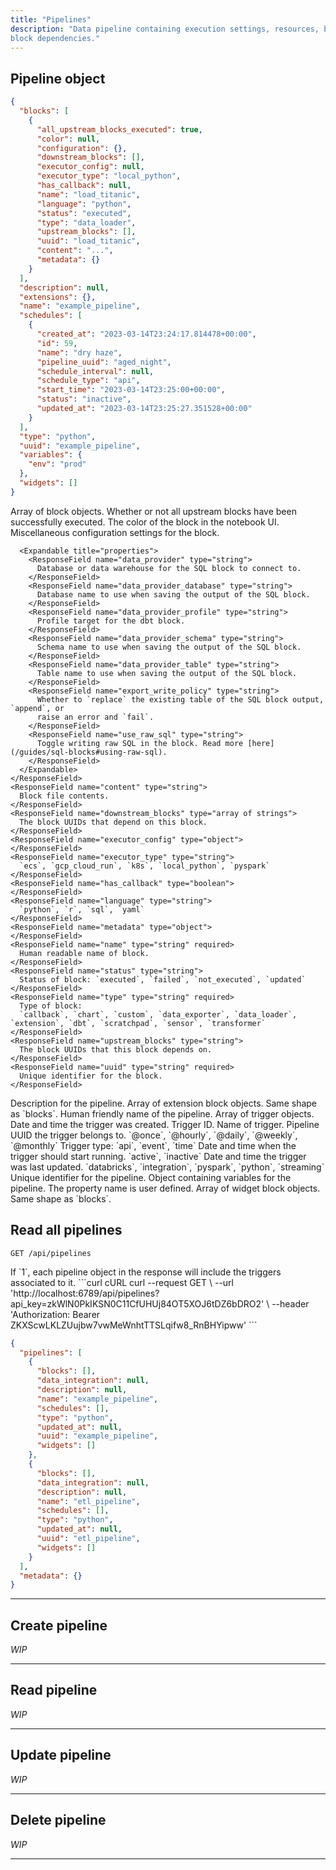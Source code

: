 ```yaml
---
title: "Pipelines"
description: "Data pipeline containing execution settings, resources, block information, and
block dependencies."
---
```


## Pipeline object


```json
{
  "blocks": [
    {
      "all_upstream_blocks_executed": true,
      "color": null,
      "configuration": {},
      "downstream_blocks": [],
      "executor_config": null,
      "executor_type": "local_python",
      "has_callback": null,
      "name": "load_titanic",
      "language": "python",
      "status": "executed",
      "type": "data_loader",
      "upstream_blocks": [],
      "uuid": "load_titanic",
      "content": "...",
      "metadata": {}
    }
  ],
  "description": null,
  "extensions": {},
  "name": "example_pipeline",
  "schedules": [
    {
      "created_at": "2023-03-14T23:24:17.814478+00:00",
      "id": 59,
      "name": "dry haze",
      "pipeline_uuid": "aged_night",
      "schedule_interval": null,
      "schedule_type": "api",
      "start_time": "2023-03-14T23:25:00+00:00",
      "status": "inactive",
      "updated_at": "2023-03-14T23:25:27.351528+00:00"
    }
  ],
  "type": "python",
  "uuid": "example_pipeline",
  "variables": {
    "env": "prod"
  },
  "widgets": []
}
```

<ResponseField name="blocks" type="array of objects">
  Array of block objects.

  <Expandable title="properties">
    <ResponseField name="all_upstream_blocks_executed" type="boolean">
      Whether or not all upstream blocks have been successfully executed.
    </ResponseField>
    <ResponseField name="color" type="string">
      The color of the block in the notebook UI.
    </ResponseField>
    <ResponseField name="configuration" type="object">
      Miscellaneous configuration settings for the block.

      <Expandable title="properties">
        <ResponseField name="data_provider" type="string">
          Database or data warehouse for the SQL block to connect to.
        </ResponseField>
        <ResponseField name="data_provider_database" type="string">
          Database name to use when saving the output of the SQL block.
        </ResponseField>
        <ResponseField name="data_provider_profile" type="string">
          Profile target for the dbt block.
        </ResponseField>
        <ResponseField name="data_provider_schema" type="string">
          Schema name to use when saving the output of the SQL block.
        </ResponseField>
        <ResponseField name="data_provider_table" type="string">
          Table name to use when saving the output of the SQL block.
        </ResponseField>
        <ResponseField name="export_write_policy" type="string">
          Whether to `replace` the existing table of the SQL block output, `append`, or
          raise an error and `fail`.
        </ResponseField>
        <ResponseField name="use_raw_sql" type="string">
          Toggle writing raw SQL in the block. Read more [here](/guides/sql-blocks#using-raw-sql).
        </ResponseField>
      </Expandable>
    </ResponseField>
    <ResponseField name="content" type="string">
      Block file contents.
    </ResponseField>
    <ResponseField name="downstream_blocks" type="array of strings">
      The block UUIDs that depend on this block.
    </ResponseField>
    <ResponseField name="executor_config" type="object">
    </ResponseField>
    <ResponseField name="executor_type" type="string">
      `ecs`, `gcp_cloud_run`, `k8s`, `local_python`, `pyspark`
    </ResponseField>
    <ResponseField name="has_callback" type="boolean">
    </ResponseField>
    <ResponseField name="language" type="string">
      `python`, `r`, `sql`, `yaml`
    </ResponseField>
    <ResponseField name="metadata" type="object">
    </ResponseField>
    <ResponseField name="name" type="string" required>
      Human readable name of block.
    </ResponseField>
    <ResponseField name="status" type="string">
      Status of block: `executed`, `failed`, `not_executed`, `updated`
    </ResponseField>
    <ResponseField name="type" type="string" required>
      Type of block:
      `callback`, `chart`, `custom`, `data_exporter`, `data_loader`, `extension`, `dbt`, `scratchpad`, `sensor`, `transformer`
    </ResponseField>
    <ResponseField name="upstream_blocks" type="string">
      The block UUIDs that this block depends on.
    </ResponseField>
    <ResponseField name="uuid" type="string" required>
      Unique identifier for the block.
    </ResponseField>
  </Expandable>
</ResponseField>

<ResponseField name="description" type="string">
  Description for the pipeline.
</ResponseField>

<ResponseField name="extensions" type="array of objects">
  Array of extension block objects. Same shape as `blocks`.
</ResponseField>

<ResponseField name="name" type="string" required>
  Human friendly name of the pipeline.
</ResponseField>

<ResponseField name="schedules" type="array of objects" required>
  Array of trigger objects.

  <Expandable title="properties">
    <ResponseField name="created_at" type="string" required>
      Date and time the trigger was created.
    </ResponseField>
    <ResponseField name="id" type="integer" required>
      Trigger ID.
    </ResponseField>
    <ResponseField name="name" type="string" required>
      Name of trigger.
    </ResponseField>
    <ResponseField name="pipeline_uuid" type="string" required>
      Pipeline UUID the trigger belongs to.
    </ResponseField>
    <ResponseField name="schedule_interval" type="string">
      `@once`, `@hourly`, `@daily`, `@weekly`, `@monthly`
    </ResponseField>
    <ResponseField name="schedule_type" type="string" required>
      Trigger type: `api`, `event`, `time`
    </ResponseField>
    <ResponseField name="start_time" type="datetime">
      Date and time when the trigger should start running.
    </ResponseField>
    <ResponseField name="status" type="string" required>
      `active`, `inactive`
    </ResponseField>
    <ResponseField name="updated_at" type="datetime" required>
      Date and time the trigger was last updated.
    </ResponseField>
  </Expandable>
</ResponseField>

<ResponseField name="type" type="string" required>
  `databricks`, `integration`, `pyspark`, `python`, `streaming`
</ResponseField>

<ResponseField name="uuid" type="string" required>
  Unique identifier for the pipeline.
</ResponseField>

<ResponseField name="variables" type="object">
  Object containing variables for the pipeline.

  <Expandable title="properties" defaultOpen="true">
    <ResponseField name="[key]" type="string">
      The property name is user defined.
    </ResponseField>
  </Expandable>
</ResponseField>

<ResponseField name="widgets" type="array of objects">
  Array of widget block objects. Same shape as `blocks`.
</ResponseField>

## Read all pipelines

`GET /api/pipelines`

<ParamField query="include_schedules" type="integer">
  If `1`, each pipeline object in the response will include the triggers associated to it.
</ParamField>

<CodeGroup>
```curl cURL
curl --request GET \
  --url 'http://localhost:6789/api/pipelines?api_key=zkWlN0PkIKSN0C11CfUHUj84OT5XOJ6tDZ6bDRO2' \
  --header 'Authorization: Bearer ZKXScwLKLZUujbw7vwMeWnhtTTSLqifw8_RnBHYipww'
```
</CodeGroup>

```json
{
  "pipelines": [
    {
      "blocks": [],
      "data_integration": null,
      "description": null,
      "name": "example_pipeline",
      "schedules": [],
      "type": "python",
      "updated_at": null,
      "uuid": "example_pipeline",
      "widgets": []
    },
    {
      "blocks": [],
      "data_integration": null,
      "description": null,
      "name": "etl_pipeline",
      "schedules": [],
      "type": "python",
      "updated_at": null,
      "uuid": "etl_pipeline",
      "widgets": []
    }
  ],
  "metadata": {}
}
```

---

## Create pipeline

*WIP*

---

## Read pipeline

*WIP*

---

## Update pipeline

*WIP*

---

## Delete pipeline

*WIP*

---
